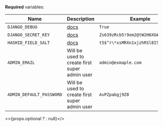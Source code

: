 **Required** variables:

| Name                     | Description                                                                   | Example                             |
|--------------------------|-------------------------------------------------------------------------------|-------------------------------------|
| `DJANGO_DEBUG`           | [docs](https://docs.djangoproject.com/en/4.2/ref/settings/#std:setting-DEBUG) | `True`                              |
| `DJANGO_SECRET_KEY`      | [docs](https://docs.djangoproject.com/en/4.2/ref/settings/#secret-key)        | `Zs639zRcb5!9om2@tW2H6XG#Znj^TB^I`  |
| `HASHID_FIELD_SALT`      | [docs](https://github.com/nshafer/django-hashid-field#hashid_field_salt)      | `t5$^r\*xsMRXn1xjzhRSl8I5Hb3BUW$4U` |
| `ADMIN_EMAIL`            | Will be used to create first super admin user                                 | `admin@exmaple.com`                 |
| `ADMIN_DEFAULT_PASSWORD` | Will be used to create first super admin user                                 | `AvPZpabgj9Z8`                      |


<>{props.optional ? <OptionalVars /> : null}</>
